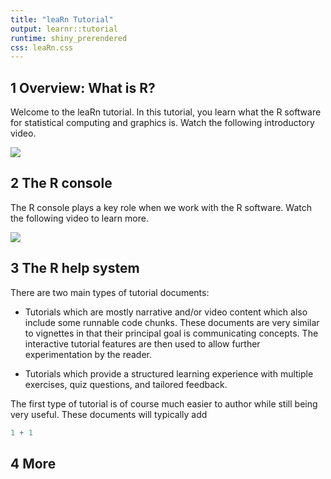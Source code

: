 ```yaml
---
title: "leaRn Tutorial"
output: learnr::tutorial
runtime: shiny_prerendered
css: leaRn.css
---
```


## 1 Overview: What is R? 

Welcome to the leaRn tutorial. In this tutorial, you learn what the R software for statistical computing and graphics is. Watch the following introductory video.

![](https://youtu.be/3violRIWo38)

## 2 The R console
The R console plays a key role when we work with the R software. Watch the following video to learn more.

![](https://youtu.be/nrMekWkgi3g)

## 3 The R help system 

There are two main types of tutorial documents:

* Tutorials which are mostly narrative and/or video content which also include some runnable code chunks. These documents are very similar to vignettes in that their principal goal is communicating concepts. The interactive tutorial features are then used to allow further experimentation by the reader.

* Tutorials which provide a structured learning experience with multiple exercises, quiz questions, and tailored feedback.

The first type of tutorial is of course much easier to author while still being very useful. These documents will typically add 

```r
1 + 1
```

## 4 More



